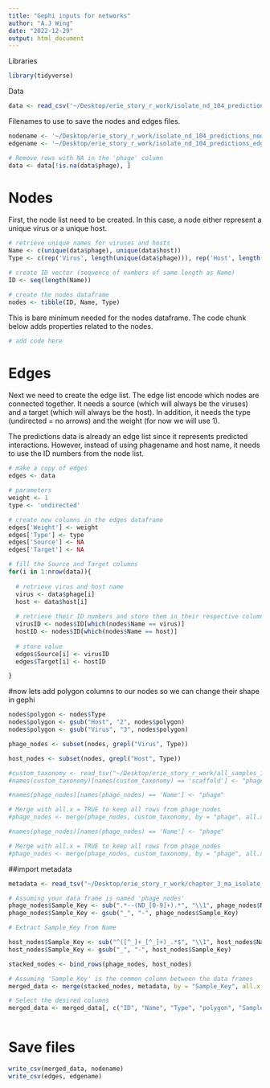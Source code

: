 ```yaml
---
title: "Gephi inputs for networks"
author: "A.J Wing"
date: "2022-12-29"
output: html_document
---
```



Libraries
```r
library(tidyverse)
```


Data
```r
data <- read_csv('~/Desktop/erie_story_r_work/isolate_nd_104_predictions_11_16_23.csv')
```

Filenames to use to save the nodes and edges files. 
```r
nodename <- '~/Desktop/erie_story_r_work/isolate_nd_104_predictions_nodes_11_16_23.csv'
edgename <- '~/Desktop/erie_story_r_work/isolate_nd_104_predictions_edges_11_16_23.csv'
```

```r
# Remove rows with NA in the 'phage' column
data <- data[!is.na(data$phage), ]


```


# Nodes

First, the node list need to be created. In this case, a node either represent a unique virus or a unique host. 

```r
# retrieve unique names for viruses and hosts
Name <- c(unique(data$phage), unique(data$host))
Type <- c(rep('Virus', length(unique(data$phage))), rep('Host', length(unique(data$host))))

# create ID vector (sequence of numbers of same length as Name)
ID <- seq(length(Name))

# create the nodes dataframe
nodes <- tibble(ID, Name, Type)

```

This is bare minimum needed for the nodes dataframe. The code chunk below adds properties related to the nodes. 

```r
# add code here
```


# Edges

Next we need to create the edge list. The edge list encode which nodes are connected together. It needs a source (which will always be
the viruses) and a target (which will always be the host). In addition, it needs the type (undirected = no arrows) and the weight (for now
we will use 1).

The predictions data is already an edge list since it represents predicted interactions. However, instead of using phagename and host name, it 
needs to use the ID numbers from the node list. 
```r
# make a copy of edges
edges <- data

# parameters
weight <- 1
type <- 'undirected'

# create new columns in the edges dataframe
edges['Weight'] <- weight
edges['Type'] <- type
edges['Source'] <- NA
edges['Target'] <- NA

# fill the Source and Target columns
for(i in 1:nrow(data)){
  
  # retrieve virus and host name
  virus <- data$phage[i]
  host <- data$host[i]
  
  # retrieve their ID numbers and store them in their respective columns in the edges dataframe
  virusID <- nodes$ID[which(nodes$Name == virus)]
  hostID <- nodes$ID[which(nodes$Name == host)]
  
  # store value
  edges$Source[i] <- virusID
  edges$Target[i] <- hostID

}

```





#now lets add polygon columns to our nodes so we can change their shape in gephi 
```r

nodes$polygon <- nodes$Type
nodes$polygon <- gsub("Host", "2", nodes$polygon)
nodes$polygon <- gsub("Virus", "3", nodes$polygon)
```

```r
phage_nodes <- subset(nodes, grepl("Virus", Type))

host_nodes <- subset(nodes, grepl("Host", Type))
```

```r
#custom_taxonomy <- read_tsv("~/Desktop/erie_story_r_work/all_samples_10kb_viral_pops.PTT.virus-taxonomy.tsv")
#names(custom_taxonomy)[names(custom_taxonomy) == 'scaffold'] <- "phage"

```

```r
#names(phage_nodes)[names(phage_nodes) == 'Name'] <- "phage"

# Merge with all.x = TRUE to keep all rows from phage_nodes
#phage_nodes <- merge(phage_nodes, custom_taxonomy, by = "phage", all.x = TRUE)

```

```r
#names(phage_nodes)[names(phage_nodes) == 'Name'] <- "phage"

# Merge with all.x = TRUE to keep all rows from phage_nodes
#phage_nodes <- merge(phage_nodes, custom_taxonomy, by = "phage", all.x = TRUE)

```
##import metadata
```r
metadata <- read_tsv("~/Desktop/erie_story_r_work/chapter_3_ma_isolate_metadata_ajw_10_18_23.tsv")

```

```r
# Assuming your data frame is named 'phage_nodes'
phage_nodes$Sample_Key <- sub(".*--(ND_[0-9]+).*", "\\1", phage_nodes$Name)
phage_nodes$Sample_Key <- gsub("_", "-", phage_nodes$Sample_Key)

```

```r
# Extract Sample_Key from Name

host_nodes$Sample_Key <- sub("^([^_]+_[^_]+)_.*$", "\\1", host_nodes$Name)
host_nodes$Sample_Key <- gsub("_", "-", host_nodes$Sample_Key)

```


```r
stacked_nodes <- bind_rows(phage_nodes, host_nodes)
```

```r
# Assuming 'Sample_Key' is the common column between the data frames
merged_data <- merge(stacked_nodes, metadata, by = "Sample_Key", all.x = TRUE)

```

```r
# Select the desired columns
merged_data <- merged_data[, c("ID", "Name", "Type", "polygon", "Sample_Key", "Collection_Date", "Station")]



```

# Save files

```r
write_csv(merged_data, nodename)
write_csv(edges, edgename)

```




























